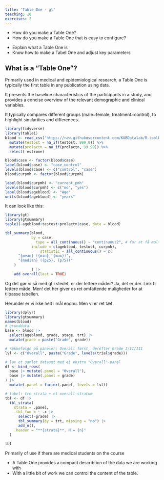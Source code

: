 ```yaml
---
title: 'Table One - gt'
teaching: 10
exercises: 2
---
```


:::::::::::::::::::::::::::::::::::::: questions 

- How do you make a Table One?
- How do you make a Table One that is easy to configure?

::::::::::::::::::::::::::::::::::::::::::::::::

::::::::::::::::::::::::::::::::::::: objectives

- Explain what a Table One is
- Know how to make a Tabel One and adjust key parameters


::::::::::::::::::::::::::::::::::::::::::::::::

## What is a "Table One"?

Primarily used in medical and epidemiological research,
a Table One is typically the first table in any publication
using data.

It presents the baseline characteristics of the participants
in a study, and provides a concise overview of the relevant
demographic and clinical variables.

It typically compares different groups (male~female, treatment~control), to highlight similarities and differences.



```r
library(tidyverse)
library(table1)
blood <- read_csv("https://raw.githubusercontent.com/KUBDatalab/R-toolbox/main/episodes/data/BLOOD.csv") %>% 
  mutate(testost = na_if(testost, 999.0)) %>% 
  mutate(prolactn = na_if(prolactn, 99.99)) %>% 
  select(-estrone)

blood$case <- factor(blood$case)
label(blood$case) <- "case_control"
levels(blood$case) <- c("control", "case")
blood$curpmh <- factor(blood$curpmh)

label(blood$curpmh) <- "current_pmh"
levels(blood$curpmh) <- c("no", "yes")
label(blood$ageblood) <- "Age"
units(blood$ageblood) <- "years"

```

It can look like this:

```r
library(gt)
library(gtsummary)
table1(~ageblood+testost+prolactn|case, data = blood) 
```



```r
tbl_summary(blood, 
            by = case, 
              type = all_continuous() ~ "continuous2", # for at få multilinie summary stats
            include = c(ageblood, testost, curpmh),
                statistic = all_continuous() ~ c(
      "{mean} ({min}, {max})",
      "{median} ({p25}, {p75})"
    )
            ) |>
    add_overall(last = TRUE)
```

Og det gør vi så med gt i stedet.
er der lettere måder? Ja, det er der. Link til lettere måde. 
Men! det her giver os ret omfattende muligheder for at tilpasse tabellen.


Herunder er vi ikke helt i mål endnu. Men vi er ret tæt.

```r

library(dplyr)
library(gtsummary)
names(blood)
# grunddata
base <- blood |>
  select(ageblood, grade, stage, trt) |>
  mutate(grade = paste("Grade", grade))

# rækkefølge på paneler: Overall først, derefter Grade I/II/III
lvl <- c("Overall", paste("Grade", levels(trial$grade)))

# lav et samlet datasæt med et ekstra "Overall"-panel
df <- bind_rows(
  base |> mutate(.panel = "Overall"),
  base |> mutate(.panel = grade)
) |>
  mutate(.panel = factor(.panel, levels = lvl))

# tabel: tre strata + et overall-stratum
tbl <- df |>
  tbl_strata(
    strata = .panel,
    .tbl_fun = ~ .x |>
      select(-grade) |> 
      tbl_summary(by = trt, missing = "no") |>
      add_n(),
    .header = "**{strata}**, N = {n}"
  )

tbl

```

:::::::::::::::::::::::::::::::::::::::::::::::::::::::::::::::::::: instructor

Primarily of use if there are medical students on the course

::::::::::::::::::::::::::::::::::::::::::::::::::::::::::::::::::::::::::::::::


::::::::::::::::::::::::::::::::::::: keypoints 

- A Table One provides a compact describtion of the data we are working with
- With a little bit of work we can control the content of the table.

::::::::::::::::::::::::::::::::::::::::::::::::

